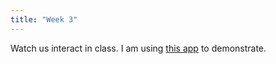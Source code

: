 ```yaml
---
title: "Week 3"
---
```


Watch us interact in class. I am using [this app](https://github.com/pem725/MRC) to demonstrate.
